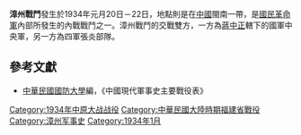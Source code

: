 {{Infobox Military Conflict
|campaign=
|image=
|caption=
|conflict=漳州戰鬥
|date=1934年元月20日－22日
|place=[[中國|中國]]閩南
|result=閩軍將領表示服從國民革命軍中央部隊，閩變結束。
|combatant1=國民革命軍中央軍三師
|combatant2=四軍
|commander1=[[李玉堂_(1899年)|李玉堂]]
|commander2=[[張炎|張炎]]
|strength1=
|strength2=
|casualties1=
|casualties2=
|
}}

'''漳州戰鬥'''發生於1934年元月20日－22日，地點則是在[[中國|中國]]閩南一帶，是[[國民革命軍|國民革命軍]]內部所發生的內戰戰鬥之一。漳州戰鬥的交戰雙方，一方為[[蔣中正|蔣中正]]轄下的國軍中央軍，另一方為四軍張炎部隊。

== 參考文獻 ==
* [[中華民國|中華民國]][[國防大學_(臺灣)|國防大學]]編，《中國現代軍事史主要戰役表》

{{中原大戰}}
{{war-stub}}
[[Category:1934年中原大战战役|Category:1934年中原大战战役]]
[[Category:中華民國大陸時期福建省戰役|Category:中華民國大陸時期福建省戰役]]
[[Category:漳州军事史|Category:漳州军事史]]
[[Category:1934年1月|Category:1934年1月]]